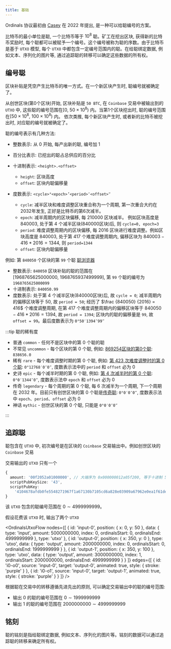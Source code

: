 ```yaml
---
title: 基础
---
```


Ordinals 协议最初由 [Casey](https://x.com/rodarmor) 在 2022 年提出, 是一种可以给聪编号的方案。

比特币的最小单位是聪, 一个比特币等于 $10^8$ 聪。矿工在挖出区块, 获得新的比特币奖励时, 每个聪都可以被赋予一个编号。这个编号被称为聪的序数。由于比特币是基于 `UTXO` 模型, 每个 `UTXO` 中都包含一定编号范围内的聪。在给聪绑定数据, 例如文本、序列化的图片等, 通过追踪聪的转移可以确定这些数据的所有权。

## 编号聪

区块补贴是凭空产生比特币的唯一方式。在一个新区块产生时, 聪编号就被确定了。

从创世区块(第0个区块)开始, 区块补贴是 `50 BTC`, 在 `Coinbase` 交易中被输出到的 `UTXO` 中, 这些聪的编号范围在$[0, \ 50 \times 10^8)$ 内。当第1个区块挖出时, 聪的编号范围在$[50 \times 10^8, \ 100 \times 10^8)$ 内。 依次类推, 每个新区块产生时, 或者新的比特币被挖出时, 对应聪的编号就被确定了。

聪的编号表示有几种方法:

- 整数表示: 从 0 开始, 每产出新的聪, 编号加 1

- 百分比表示: 已挖出的聪占总供应的百分比

- 十进制表示: `<height>.<offset>`

  - `height`: 区块高度
  - `offset`: 区块内聪偏移量

- 度数表示: `<cycle>°<epoch>’<period>″<offset>‴`
  - `cycle`: 减半区块和难度调整区块重合称为一个周期, 第一次重合大约在2032年发生, 正好是比特币的第6次减半。
  - `epoch`: 减半周期内的区块偏移, 每 210000 区块减半。 例如区块高度是 840003, 处于第 4 个减半区块(840000区块)后, 则 `cycle=0, epoch=3`
  - `period`: 难度调整周期内的区块偏移, 每 2016 区块进行难度调整。例如区块高度是 840003, 处于第 417 个难度调整周期内, 偏移区块为 $840003 - 416 * 2016 = 1344$, 则 `period=1344`
  - `offset`: 区块内聪偏移量

例如: 第 `840050` 个区块的第 `99` 个聪 [聪浏览器](https://ordinals.com/sat/1968765625000099)

- 整数表示: `840050` 区块补贴的聪的范围在 $[1968765625000000, \ 1968765937499999]$, 第 `99` 个聪的编号为 `1968765625000099`
- 十进制表示: `840050.99`
- 度数表示: 处于第 4 个减半区块(840000区块)后, 故 `cycle = 0`; 减半周期内的偏移区块等于 50, 故 `period = 50`; 经历了 $\frac {840050} {2016} = 416$ 个难度调整周期, 在第 417 个难度调整周期内的偏移区块等于 $840050 - 416 * 2016  = 1394$, 故 `period = 1394`; 区块内的聪的偏移量是 `99`, 故 `offset = 99`。最后度数表示为 `0°50′1394″99‴`

:::tip 聪的稀有度

- 普通 `common` - 任何不是区块中的第 0 个聪的聪
- 不常见 `uncommon` - 每个区块的第 0 个聪, 例如: [869254区块的第0个聪](https://ordinals.com/sat/1977891875000000): `838656.0`
- 稀有 `rare` - 每个难度调整时期的第 0 个聪, 例如: [第 423 次难度调整时的第 0 个聪](https://ordinals.com/sat/1972740000000000): `0°12768′0″0‴`, 度数表示法中的 `period` 和 `offset` 必为 0
- 史诗 `epic` - 每个减半时期的第 0 个聪, 例如: [第 4 次减半时的第 0 个聪](https://ordinals.com/sat/1968750000000000): `0°0′1344″0‴`, 度数表示法中 `epoch` 和 `offset` 必为 0
- 传奇 `legendary` - 每个周期的第 0 个聪, 每 6 次减半为一个周期, 下一个周期在 2032 年。目前只有创世区块的第 0 个聪是[传奇聪](https://ordinals.com/sat/0): `0°0′0″0‴`, 度数表示法中 `epoch`、`period`、`offset` 必为 0
- 神话 `mythic` - 创世区块的第 0 个聪, 只能是 `0°0′0″0‴`

:::

## 追踪聪

聪包含在 `UTXO` 中, 初次编号是在区块的 `Coinbase` 交易输出中。例如创世区块的 `Coinbase` 交易

<TransactionSplitTab
  hex='01000000010000000000000000000000000000000000000000000000000000000000000000ffffffff4d04ffff001d0104455468652054696d65732030332f4a616e2f32303039204368616e63656c6c6f72206f6e206272696e6b206f66207365636f6e64206261696c6f757420666f722062616e6b73ffffffff0100f2052a01000000434104678afdb0fe5548271967f1a67130b7105cd6a828e03909a67962e0ea1f61deb649f6bc3f4cef38c4f35504e51ec112de5c384df7ba0b8d578a4c702b6bf11d5fac00000000'
  txid='4a5e1e4baab89f3a32518a88c31bc87f618f76673e2cc77ab2127b7afdeda33b'
/>

交易输出的 `UTXO` 只有一个

```ts
{
  amount: '00f2052a01000000', // 大端序为 0x000000012a05f200, 等于十进制 5000000000
  scriptPubKeySize: '43',
  scriptPubKey:
    '4104678afdb0fe5548271967f1a67130b7105cd6a828e03909a67962e0ea1f61deb649f6bc3f4cef38c4f35504e51ec112de5c384df7ba0b8d578a4c702b6bf11d5fac'
}
```

该 `UTXO` 包含的聪编号范围在 $0 \sim 4999999999$。

假设花费该 `UTXO` 时, 输出了两个 `UTXO`

<OrdinalsUtxoFlow
  nodes={[
    {
      id: 'input-0',
      position: { x: 0, y: 50 },
      data: {
        type: 'input',
        amount: 5000000000,
        index: 0,
        ordinalsStart: 0,
        ordinalsEnd: 4999999999
      },
      type: 'utxo'
    },
    {
      id: 'output-0',
      position: { x: 350, y: 0 },
      type: 'utxo',
      data: {
        type: 'output',
        amount: 2000000000,
        index: 0,
        ordinalsStart: 0,
        ordinalsEnd: 1999999999
      }
    },
    {
      id: 'output-1',
      position: { x: 350, y: 100 },
      type: 'utxo',
      data: {
        type: 'output',
        amount: 3000000000,
        index: 1,
        ordinalsStart: 2000000000,
        ordinalsEnd: 4999999999
      }
    }
  ]}
  edges={[
    {
      id: 'i0-o0',
      source: 'input-0',
      target: 'output-0',
      animated: true,
      style: { stroke: 'purple' }
    },
    {
      id: 'i0-o1',
      source: 'input-0',
      target: 'output-1',
      animated: true,
      style: { stroke: 'purple' }
    }
  ]}
/>

根据聪在交易中的转移遵循先进先出的原则, 可以确定交易输出中的聪的编号范围:

- 输出 0 的聪的编号范围在 $0 \sim 1999999999$
- 输出 1 的聪的编号范围在 $2000000000 \sim 4999999999$

## 铭刻

聪的铭刻是指给聪绑定数据, 例如文本、序列化的图片等。铭刻的数据可以通过追踪聪的转移来确定所有权。
